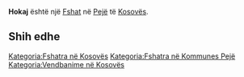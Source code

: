 {{Fshat në Kosovës
 | Emri                = Hokaj
| srp_N_name = Hokaj
| srp_N_FULL_NAME_RO = Hokaj
| srp_N_FULL_NAME_ND_RO = Hokaj
| srp_N_SORT_NAME_RG = HOKAJ
| srp_N_FULL_NAME_RG = Hokaj
| srp_N_FULL_NAME_ND_RG = Hokaj

 | Emri (Rasa dhanore) = 
 | Figura              = 
 | Shteti              = Kosovo
 | Komuna              = Pejë
 | Kodi postar         = 
 | Sipërfaqja          = 

 | Popullsia           = 

 | Regj. i popullsisë  = 
 | Dend. e popullsisë  = 
 | Faqja zyrtare       = 
 <!--- Koordinatat ----> 
 | Gjerësia            = 42.725278
 | Gjatësia            = 20.158611
 | Lartësia            = 
}}
'''Hokaj''' është një [[Fshat]] në [[Pejë]] të [[Kosovës]].

<!-- == Gjeografia == -->
<!-- == Historia == -->
<!-- == Demografia == -->
== Shih edhe ==
{{Komuna Pejë}}
{{Kosovo-Administrata-Cung}}

[[Kategoria:Fshatra në Kosovës]]
[[Kategoria:Fshatra në Kommunes Pejë]]
[[Kategoria:Vendbanime në Kosovës]]